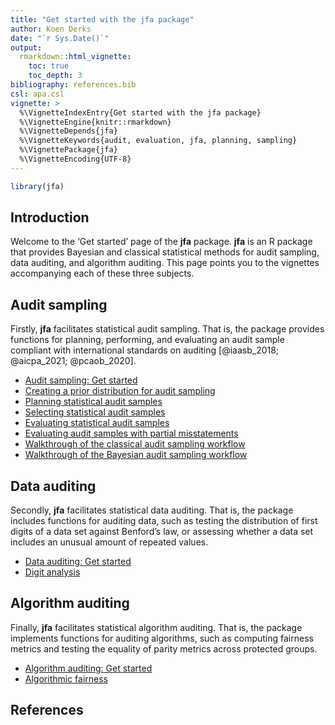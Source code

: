 ```yaml
---
title: "Get started with the jfa package"
author: Koen Derks
date: "`r Sys.Date()`"
output: 
  rmarkdown::html_vignette:
    toc: true
    toc_depth: 3
bibliography: references.bib
csl: apa.csl
vignette: >
  %\VignetteIndexEntry{Get started with the jfa package}
  %\VignetteEngine{knitr::rmarkdown}
  %\VignetteDepends{jfa}
  %\VignetteKeywords{audit, evaluation, jfa, planning, sampling}
  %\VignettePackage{jfa}
  %\VignetteEncoding{UTF-8}
---
```


```r
library(jfa)
```

## Introduction

Welcome to the 'Get started' page of the **jfa** package. **jfa** is an R
package that provides Bayesian and classical statistical methods for audit
sampling, data auditing, and algorithm auditing. This page points you to the
vignettes accompanying each of these three subjects.

## Audit sampling

Firstly, **jfa** facilitates statistical audit sampling. That is, the package
provides functions for planning, performing, and evaluating an audit sample
compliant with international standards on auditing [@iaasb_2018; @aicpa_2021;
@pcaob_2020].

- [Audit sampling: Get started](https://koenderks.github.io/jfa/articles/audit-sampling.html)
- [Creating a prior distribution for audit sampling](https://koenderks.github.io/jfa/articles/creating-prior.html)
- [Planning statistical audit samples](https://koenderks.github.io/jfa/articles/sample-planning.html)
- [Selecting statistical audit samples](https://koenderks.github.io/jfa/articles/sample-selection.html)
- [Evaluating statistical audit samples](https://koenderks.github.io/jfa/articles/sample-evaluation.html)
- [Evaluating audit samples with partial misstatements](https://koenderks.github.io/jfa/articles/sample-evaluation-partial.html)
- [Walkthrough of the classical audit sampling workflow](https://koenderks.github.io/jfa/articles/sampling-workflow.html)
- [Walkthrough of the Bayesian audit sampling workflow](https://koenderks.github.io/jfa/articles/bayesian-sampling-workflow.html)

## Data auditing

Secondly, **jfa** facilitates statistical data auditing. That is, the package
includes functions for auditing data, such as testing the distribution of first
digits of a data set against Benford's law, or assessing whether a data set
includes an unusual amount of repeated values.

- [Data auditing: Get started](https://koenderks.github.io/jfa/articles/data-auditing.html)
- [Digit analysis](https://koenderks.github.io/jfa/articles/digit-analysis.html)

## Algorithm auditing

Finally, **jfa** facilitates statistical algorithm auditing. That is, the
package implements functions for auditing algorithms, such as computing fairness
metrics and testing the equality of parity metrics across protected groups.

- [Algorithm auditing: Get started](https://koenderks.github.io/jfa/articles/algorithm-auditing.html)
- [Algorithmic fairness](https://koenderks.github.io/jfa/articles/model-fairness.html)

## References
<div id="refs"></div>
